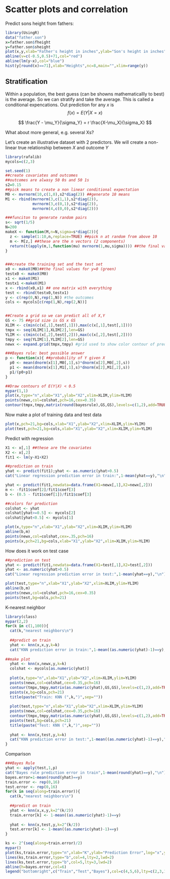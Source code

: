 # Scatter plots and correlation

Predict sons height from fathers:

```r
library(UsingR)
data("father.son")
x=father.son$fheight
y=father.son$sheight
plot(x,y,xlab="Father's height in inches",ylab="Son's height in inches",main=paste("correlation =",signif(cor(x,y),2)))
abline(v=c(-0.5,0.5)+71,col="red")
abline(lm(y~x),col="blue")
hist(y[round(x)==71],xlab="Heights",nc=8,main="",xlim=range(y))
```

## Stratification
Within a population, the best guess (can be showns mathematicallly to best) is the average. So we can stratify and take the average. This is called a conditional expencations. Out prediction for any $x$ is
$$
f(x) = E(Y|X=x)
$$

$$
\frac{Y - \mu_Y}{\sigma_Y} = r \frac{X-\mu_X}{\sigma_X}
$$

What about more general, e.g. several Xs?

Let's create an illustrative dataset with 2 predictors. We will create a non-linear true relationship between $X$ and outcome $Y$

```r
library(rafalib)
mycols=c(2,3)

set.seed(1)
##create covariates and outcomes
##outcomes are alwasy 50 0s and 50 1s
s2=0.15
##pick means to create a non linear conditional expectation
M0 <- mvrnorm(10,c(1,0),s2*diag(2)) ##generate 10 means
M1 <- rbind(mvrnorm(3,c(1,1),s2*diag(2)),
            mvrnorm(3,c(0,1),s2*diag(2)),
            mvrnorm(4,c(0,0),s2*diag(2)))

###funciton to generate random pairs
s<- sqrt(1/5)
N=200
makeX <- function(M,n=N,sigma=s*diag(2)){
  z <- sample(1:10,n,replace=TRUE) ##pick n at random from above 10
  m <- M[z,] ##these are the n vectors (2 components)
  return(t(apply(m,1,function(mu) mvrnorm(1,mu,sigma)))) ##the final values
}


###create the training set and the test set
x0 <- makeX(M0)##the final values for y=0 (green)
testx0 <- makeX(M0)
x1 <- makeX(M1)
testx1 <-makeX(M1)
x <- rbind(x0,x1) ## one matrix with everything
test <- rbind(testx0,testx1)
y <- c(rep(0,N),rep(1,N)) #the outcomes
cols <- mycols[c(rep(1,N),rep(2,N))]


##Create a grid so we can predict all of X,Y
GS <- 75 ##grid size is GS x GS
XLIM <- c(min(c(x[,1],test[,1])),max(c(x[,1],test[,1])))
tmpx <- seq(XLIM[1],XLIM[2],len=GS)
YLIM <- c(min(c(x[,2],test[,2])),max(c(x[,2],test[,2])))
tmpy <- seq(YLIM[1],YLIM[2],len=GS)
newx <- expand.grid(tmpx,tmpy) #grid used to show color contour of predictions

###Bayes rule: best possible answer
p <- function(x){ ##probability of Y given X
  p0 <- mean(dnorm(x[1],M0[,1],s)*dnorm(x[2],M0[,2],s))
  p1 <- mean(dnorm(x[1],M1[,1],s)*dnorm(x[2],M1[,2],s))
  p1/(p0+p1)
}

##Draw contours of E(Y|X) < 0.5
mypar(1,1)
plot(x,type="n",xlab="X1",ylab="X2",xlim=XLIM,ylim=YLIM)
points(newx,col=colshat,pch=16,cex=0.35)
contour(tmpx,tmpy,matrix(round(bayesrule),GS,GS),levels=c(1,2),add=TRUE,drawlabels=FALSE)
```

Now make a plot of training data and test data
```r
plot(x,pch=21,bg=cols,xlab="X1",ylab="X2",xlim=XLIM,ylim=YLIM)
plot(test,pch=21,bg=cols,xlab="X1",ylab="X2",xlim=XLIM,ylim=YLIM)
```


Predict with regression
```r
X1 <- x[,1] ##these are the covariates
X2 <- x[,2] 
fit1 <- lm(y~X1+X2)

##prediction on train
yhat <- predict(fit1);yhat <- as.numeric(yhat>0.5)
cat("Linear regression prediction error in train:",1-mean(yhat==y),"\n")

yhat <- predict(fit1,newdata=data.frame(X1=newx[,1],X2=newx[,2]))
m <- -fit1$coef[2]/fit1$coef[3]
b <- (0.5 - fit1$coef[1])/fit1$coef[3]

##colors for prediction
colshat <- yhat
colshat[yhat>=0.5] <- mycols[2]
colshat[yhat<0.5] <- mycols[1]

plot(x,type="n",xlab="X1",ylab="X2",xlim=XLIM,ylim=YLIM)
abline(b,m)
points(newx,col=colshat,cex=.35,pch=16)
points(x,pch=21,bg=cols,xlab="X1",ylab="X2",xlim=XLIM,ylim=YLIM)
```

How does it work on test case
```r
##prediction on test
yhat <- predict(fit1,newdata=data.frame(X1=test[,1],X2=test[,2]))
yhat <- as.numeric(yhat>0.5)
cat("Linear regression prediction error in test:",1-mean(yhat==y),"\n")

plot(test,type="n",xlab="X1",ylab="X2",xlim=XLIM,ylim=YLIM)
abline(b,m)
points(newx,col=colshat,pch=16,cex=0.35)
points(test,bg=cols,pch=21)
```

K-nearest neighbor
```r
library(class)
mypar(2,2)
for(k in c(1,100)){
  cat(k,"nearest neighbors\n")
  
  ##predict on train
  yhat <- knn(x,x,y,k=k)
  cat("KNN prediction error in train:",1-mean((as.numeric(yhat)-1)==y),"\n")
  
##make plot
  yhat <- knn(x,newx,y,k=k)
  colshat <- mycols[as.numeric(yhat)]
  
  plot(x,type="n",xlab="X1",ylab="X2",xlim=XLIM,ylim=YLIM)
  points(newx,col=colshat,cex=0.35,pch=16)
  contour(tmpx,tmpy,matrix(as.numeric(yhat),GS,GS),levels=c(1,2),add=TRUE,drawlabels=FALSE)
  points(x,bg=cols,pch=21)
  title(paste("Train: KNN (",k,")",sep=""))
  
  plot(test,type="n",xlab="X1",ylab="X2",xlim=XLIM,ylim=YLIM)
  points(newx,col=colshat,cex=0.35,pch=16)
  contour(tmpx,tmpy,matrix(as.numeric(yhat),GS,GS),levels=c(1,2),add=TRUE,drawlabels=FALSE)
  points(test,bg=cols,pch=21)
  title(paste("Test: KNN (",k,")",sep=""))
  
  yhat <- knn(x,test,y,k=k)
  cat("KNN prediction error in test:",1-mean((as.numeric(yhat)-1)==y),"\n")
}

```

Comparison
```r
###Bayes Rule
yhat <- apply(test,1,p)
cat("Bayes rule prediction error in train",1-mean(round(yhat)==y),"\n")
bayes.error=1-mean(round(yhat)==y)
train.error <- rep(0,16)
test.error <- rep(0,16)
for(k in seq(along=train.error)){
  cat(k,"nearest neighbors\n")
  
  ##predict on train
  yhat <- knn(x,x,y,k=2^(k/2))
  train.error[k] <- 1-mean((as.numeric(yhat)-1)==y)
  
  yhat <- knn(x,test,y,k=2^(k/2))
  test.error[k] <- 1-mean((as.numeric(yhat)-1)==y)
}

ks <- 2^(seq(along=train.error)/2)
mypar()
plot(ks,train.error,type="n",xlab="K",ylab="Prediction Error",log="x",ylim=range(c(test.error,train.error)))
lines(ks,train.error,type="b",col=4,lty=2,lwd=2)
lines(ks,test.error,type="b",col=5,lty=3,lwd=2)
abline(h=bayes.error,col=6)
legend("bottomright",c("Train","Test","Bayes"),col=c(4,5,6),lty=c(2,3,1),box.lwd=0)
```


